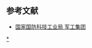 {{Navbox
|name = 中国十二大军工集团
|title = {{PRC}}[[國防工業|军工]]集团
|bodyclass = hlist
|groupstyle = background-color: #f8faf0;
|liststyle = background-color: #f8faf0;

|group1 = [[中华人民共和国核工业|核工业]]
|list1 = 
* [[中国核工业集团]]
** [[中国核工业建设集团]]
** [[中国原子能科学研究院]]
* [[中国工程物理研究院]]

|group2 = 航天工业
|list2 = 
* [[中国航天科技集团]]
* [[中国航天科工集团]]

|group3 = 航空工业
|list3 = 
* [[中国航空工业集团]]
** [[沈阳飞机工业集团|沈飞]]
** [[成都飞机工业集团|成飞]]
** [[西安飞机工业集团|西飞]]
** [[哈尔滨飞机工业集团|哈飞]]
** [[陕西飞机工业集团|陕飞]]
** [[昌河飞机工业集团|昌飞]]
* [[中國航空發動機集團]]

|group4 = 船舶工业
|list4 =
* [[中国船舶集团]]
** [[中國船舶工業股份|中船工业]]
** [[中船防務]]
** [[沪东中华造船|沪东中华]]
** [[江南造船]]
** [[上海外高桥造船|上海外高桥]]
** [[中国船舶重工集团|中船重工]]
** [[大连船舶重工集团|大船重工]]
** [[渤海船舶重工|渤船重工]]
** [[中国舰船研究院]]

|group5 = 电子工业
|list5 = 
* [[中国电子科技集团]]
* [[中国电子信息产业集团]]

|group6 = 兵器工业
|list6 = 
* [[中国兵器工业集团]]
* [[中国兵器装备集团]]
}}<noinclude>

== 参考文献 ==
* [http://www.sastind.gov.cn/n448154/index.html 国家国防科技工业局 军工集团]

[[Category:中华人民共和国军工企业|*]]
[[Category:中华人民共和国军工企业导航模板| ]]
</noinclude>